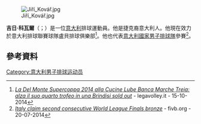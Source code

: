 [[File:Jiří_Kovář.jpg|thumb]]

'''吉日·科瓦爾'''（{{lang-it|Jiří Kovář}}；{{bd|1989年|4月10日}}）是一位[[意大利|意大利]]排球運動員。他是捷克裔意大利人。他現在效力於意大利排球聯賽球隊盧貝排球俱樂部<ref>[http://www.legavolley.it/VediPagina.asp?ContentId=51063 ''La Del Monte Supercoppa 2014 alla Cucine Lube Banca Marche Treia: alza il suo quarto trofeo in una Brindisi sold out''] {{Wayback|url=http://www.legavolley.it/VediPagina.asp?ContentId=51063 |date=20150612093730 }} - legavolley.it - 15-10-2014</ref>。他也代表[[意大利國家男子排球隊|意大利國家男子排球隊]]參賽<ref>[http://www.fivb.org/EN/volleyball/competitions/WorldLeague/2014/viewPressRelease.asp?No=47368&Language=en ''Italy claim second consecutive World League Finals bronze''] {{Wayback|url=http://www.fivb.org/EN/volleyball/competitions/WorldLeague/2014/viewPressRelease.asp?No=47368&Language=en |date=20200621090309 }} - fivb.org - 20-07-2014</ref>。

==參考資料==
{{Reflist}}
[[Category:意大利男子排球运动员|Category:意大利男子排球运动员]]